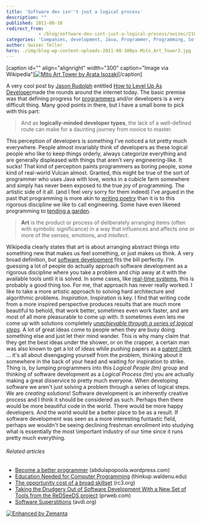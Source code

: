 ```yaml
---
title: 'Software dev isn''t just a logical process'
description: ""
published: 2011-08-10
redirect_from: 
            - /blog/software-dev-isnt-just-a-logical-process/swizec/2108
categories: 'Companies, development, Java, Programmer, Programming, Software developer, Software development, Uncategorized'
author: Swizec Teller
hero: ./img/blog-wp-content-uploads-2011-08-300px-Mito_Art_Tower3.jpg
---
```

\[caption id="" align="alignright" width="300" caption="Image via Wikipedia"][![Mito Art Tower by Arata Isozaki](./img/blog-wp-content-uploads-2011-08-300px-Mito_Art_Tower3.jpg "Mito Art Tower by Arata Isozaki")](http://commons.wikipedia.org/wiki/File:Mito_Art_Tower.JPG)\[/caption]

A very cool post by [Jason Rudolph](http://jasonrudolph.com/) entitled [How to Level Up As Developer](http://jasonrudolph.com/blog/2011/08/09/programming-achievements-how-to-level-up-as-a-developer/)made the rounds around the internet today. The basic premise was that defining progress for [programmers](http://en.wikipedia.org/wiki/Programmer "Programmer") and/or developers is a very difficult thing. Many good points in there, but I have a small bone to pick with this part:

> And as **logically-minded developer types**, the lack of a well-defined route can make for a daunting journey from novice to master.

This perception of developers is something I've noticed a lot pretty much everywhere. People almost invariably think of developers as these logical people who like to keep things orderly, always categorize everything and are generally displeased with things that aren't very engineering-like. It sucks! That kind of perception paints programmers as boring people, some kind of real-world Vulcan almost. Granted, this might be true of the sort of programmer who uses Java with love, works in a cubicle farm somewhere and simply has never been exposed to the true joy of programming. The artistic side of it all. (and I feel very sorry for them indeed) I've argued in the past that programming is more akin to [writing poetry](http://swizec.com/blog/the-mind-of-a-wandering-software-poet/swizec/59 "The mind of a wandering software poet") than it is to this rigorous discipline we like to call engineering. Some have even likened programming to [tending a garden](http://chrisaitchison.com/2011/05/03/you-are-not-a-software-engineer).

> **Art** is the product or process of deliberately arranging items (often with symbolic significance) in a way that influences and affects one or more of the senses, emotions, and _intellect_.

Wikipedia clearly states that art is about arranging abstract things into something new that makes us feel something, or just makes us think. A very broad definition, but [software development](http://en.wikipedia.org/wiki/Software_development "Software development") fits the bill perfectly. I'm guessing a lot of people do actually approach software development as a rigorous discipline where you take a problem and chip away at it with the available tools until it is solved. In some cases, like [real-time systems](http://en.wikipedia.org/wiki/Real-time_computing "Real-time computing"), this is probably a good thing too. For me, that approach has never really worked. I like to take a more artistic approach to solving hard architecture and algorithmic problems. _Inspiration_. Inspiration is key. I find that writing code from a more inspired perspective produces results that are much more beautiful to behold, that work better, sometimes even work faster, and are most of all more pleasurable to come up with. It sometimes even lets me come up with solutions completely _[unachievable through a series of logical steps](http://en.wikipedia.org/wiki/Lateral_thinking)_. A lot of great ideas come to people when they are busy doing something else and just let their mind wander. This is why many claim that they get the best ideas under the shower, or on the crapper, a certain man was also known to get a lot of ideas while pushing papers as a [patent clerk](http://en.wikipedia.org/wiki/Patent_examiner "Patent examiner") ... it's all about disengaging yourself from the problem, thinking about it somewhere in the back of your head and waiting for inspiration to strike. Thing is, by lumping programmers into this _Logical People (tm)_ group and thinking of software development as a _Logical Process (tm)_ you are actually making a great disservice to pretty much everyone. When developing software we aren't just solving a problem through a series of logical steps. We are _creating solutions_! Software development is an inherently creative process and I think it should be considered as such. Perhaps then there would be more beautiful code in the world. There would be more happy developers. And the world would be a better place to be as a result. If software development was seen as a more interesting funtastic field, perhaps we wouldn't be seeing declining freshman enrollment into studying what is essentially the most \\important industry of our time since it runs pretty much everything.

###### Related articles

- [Become a better programmer](http://abdulapopoola.wordpress.com/2011/07/31/become-a-better-programmer/) (abdulapopoola.wordpress.com)
- [Education Needed for Computer Programming](http://thinkup.waldenu.edu/career-development/career-planning/item/11415-education-needed-computer-programming&sa=U&ei=h5ZkTbjRM4yTtwex-ozwBg&ved=0CN0BEBYwJjisAg&usg=AFQjCNGTAXQRMjFouYmpHXq9vPiK_gSBcQ) (thinkup.waldenu.edu)
- [The opportunity cost of a broad skillset](http://rc3.org/2011/08/06/the-opportunity-cost-of-a-broad-skillset/) (rc3.org)
- [Taking the Drudgery Out of Software Development With a New Set of Tools from the ReDSeeDS project](http://www.prweb.com/releases/2009/11/prweb3215144.htm) (prweb.com)
- [Software Superstitions](http://avdi.org/devblog/2011/08/08/software-superstitions/) (avdi.org)

[![Enhanced by Zemanta](http://img.zemanta.com/zemified_e.png?x-id=61170871-39b3-47f8-9a7b-ff2a1ea89112)](http://www.zemanta.com/ "Enhanced by Zemanta")
